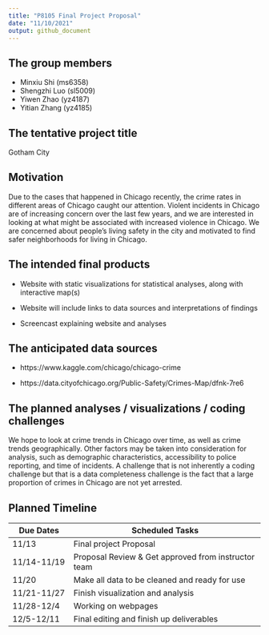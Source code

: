 ```yaml
---
title: "P8105 Final Project Proposal"
date: "11/10/2021"
output: github_document
---
```


## The group members

  * Minxiu Shi (ms6358)
  * Shengzhi Luo (sl5009)
  * Yiwen Zhao (yz4187)
  * Yitian Zhang (yz4185)
  

## The tentative project title
Gotham City 


## Motivation

Due to the cases that happened in Chicago recently, the crime rates in different areas of Chicago caught our attention. Violent incidents in Chicago are of increasing concern over the last few years, and we are interested in looking at what might be associated with increased violence in Chicago. We are concerned about people’s living safety in the city and motivated to find safer neighborhoods for living in Chicago.


## The intended final products

* Website with static visualizations for statistical analyses, along with interactive map(s)

* Website will include links to data sources and interpretations of findings

* Screencast explaining website and analyses
 
 
## The anticipated data sources

* https://www.kaggle.com/chicago/chicago-crime

* https://data.cityofchicago.org/Public-Safety/Crimes-Map/dfnk-7re6

## The planned analyses / visualizations / coding challenges

  We hope to look at crime trends in Chicago over time, as well as crime trends geographically. Other factors may be taken into consideration for analysis, such as demographic characteristics, accessibility to police reporting, and time of incidents. A challenge that is not inherently a coding challenge but that is a data completeness challenge is the fact that a large proportion of crimes in Chicago are not yet arrested.


## Planned Timeline

| Due Dates        | Scheduled Tasks                                    |
| ---------------- | -------------------------------------------------- |
| 11/13            | Final project Proposal                             |
| 11/14-11/19      | Proposal Review & Get approved from instructor team|
| 11/20            | Make all data to be cleaned and ready for use      |
| 11/21-11/27      | Finish visualization and analysis                  |
| 11/28-12/4       | Working on webpages                                |
| 12/5-12/11       | Final editing and finish up deliverables           |